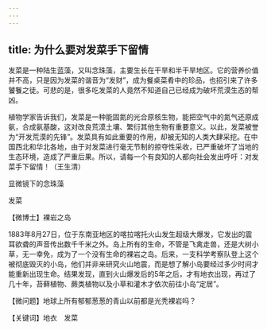 ```yaml
---
---
---
```

title: 为什么要对发菜手下留情
---




发菜是一种陆生蓝藻，又叫念珠藻，主要生长在干旱和半干旱地区。它的营养价值并不高，只是因为发菜的谐音为“发财”，成为餐桌菜肴中的珍品，也招引来了许多饕餮之徒。可悲的是，很多吃发菜的人竟然不知道自己已经成为破坏荒漠生态的帮凶。

植物学家告诉我们，发菜是一种能固氮的光合原核生物，能把空气中的氮气还原成氨，合成氨基酸，这对改良荒漠土壤、繁衍其他生物有重要意义。以此，发菜被誉为“开发荒漠的先锋”。发菜具有如此重要的作用，却被无知的人类大肆采挖。在中国西北和华北各地，由于对发菜进行毫无节制的掠夺性采收，已严重破坏了当地的生态环境，造成了严重后果。所以，请每一个有良知的人都向社会发出呼吁：对发菜手下留情！（王生清）

显微镜下的念珠藻



发菜





【微博士】裸岩之岛



1883年8月27日，位于东南亚地区的喀拉喀托火山发生超级大爆发，它发出的震耳欲聋的声音传出数千千米之外。岛上所有的生命，不管是飞禽走兽，还是大树小草，无一幸免，成为了一个没有生命的裸岩之岛。后来，一支科学考察队登上这个被彻底毁灭的小岛，他们并非来研究火山地震，而是想了解小岛要经过多少时间才能重新出现生命。结果发现，直到火山爆发后的5年之后，才有地衣出现，再过了几十年，苔藓植物、蕨类植物以及小草和灌木才依次前往小岛“定居”。

【微问题】地球上所有郁郁葱葱的青山以前都是光秃裸岩吗？

【关键词】地衣　发菜